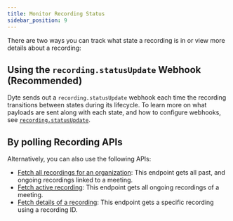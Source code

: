 ```yaml
---
title: Monitor Recording Status
sidebar_position: 9
---
```


There are two ways you can track what state a recording is in or view more
details about a recording:

## Using the `recording.statusUpdate` Webhook (Recommended)

Dyte sends out a `recording.statusUpdate` webhook each time the recording
transitions between states during its lifecycle. To learn more on what payloads
are sent along with each state, and how to configure webhooks, see
[`recording.statusUpdate`](/guides/capabilities/webhooks/webhook-events#recordingstatusupdate).

## By polling Recording APIs

Alternatively, you can also use the following APIs:

- [Fetch all recordings for an organization](/api/?v=v2#/operations/get_all_recordings):
  This endpoint gets all past, and ongoing recordings linked to a meeting.
- [Fetch active recording](/api/?v=v2#/operations/get_active_recording): This
  endpoint gets all ongoing recordings of a meeting.
- [Fetch details of a recording](/api/?v=v2#/operations/get_one_recording): This
  endpoint gets a specific recording using a recording ID.
